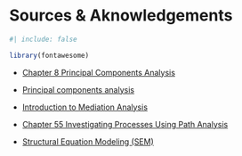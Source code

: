 # Sources & Aknowledgements {#sec-sources}

```r
#| include: false

library(fontawesome)
```


- [Chapter 8 Principal Components Analysis](https://lhbikos.github.io/ReC_Psychometrics/PCA.html)

- [Principal components analysis](https://bookdown.org/tpinto_home/Unsupervised-learning/principal-components-analysis.html)

- [Introduction to Mediation Analysis](https://library.virginia.edu/data/articles/introduction-to-mediation-analysis)

- [Chapter 55 Investigating Processes Using Path Analysis](https://rforhr.com/pathanalysis.html)

- [Structural Equation Modeling (SEM)](https://kevintshoemaker.github.io/NRES-746/SEM.RMarkdown.html)
